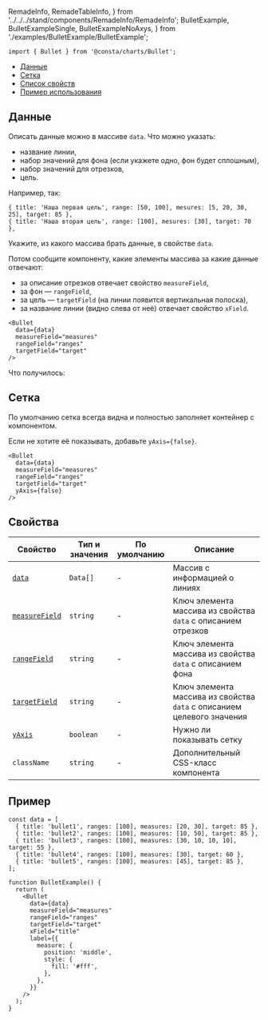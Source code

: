   RemadeInfo,
  RemadeTableInfo,
} from '../../../stand/components/RemadeInfo/RemadeInfo';
  BulletExample,
  BulletExampleSingle,
  BulletExampleNoAxys,
} from './examples/BulletExample/BulletExample';

```tsx
import { Bullet } from '@consta/charts/Bullet';
```

<MdxMenu>

- [Данные](#данные)
- [Сетка](#сетка)
- [Список свойств](#свойства)
- [Пример использования](#пример)

</MdxMenu>

## Данные

Описать данные можно в массиве `data`. Что можно указать:

- название линии,
- набор значений для фона (если укажете одно, фон будет сплошным),
- набор значений для отрезков,
- цель.

Например, так:

```tsx
{ title: 'Наша первая цель', range: [50, 100], mesures: [5, 20, 30, 25], target: 85 },
{ title: 'Наша вторая цель', range: [100], mesures: [30], target: 70 },
```

Укажите, из какого массива брать данные, в свойстве `data`.

Потом сообщите компоненту, какие элементы массива за какие данные отвечают:

- за описание отрезков отвечает свойство `measureField`,
- за фон — `rangeField`,
- за цель — `targetField` (на линии появится вертикальная полоска),
- за название линии (видно слева от неё) отвечает свойство `xField`.

```tsx
<Bullet
  data={data}
  measureField="measures"
  rangeField="ranges"
  targetField="target"
/>
```

Что получилось:

<BulletExampleSingle />

## Сетка

По умолчанию сетка всегда видна и полностью заполняет контейнер с компонентом.

Если не хотите её показывать, добавьте `yAxis={false}`.

<BulletExampleNoAxys />

```tsx
<Bullet
  data={data}
  measureField="measures"
  rangeField="ranges"
  targetField="target"
  yAxis={false}
/>
```

## Свойства

<RemadeTableInfo apiUrl="https://g2plot.antv.vision/en/docs/api/plots/bullet" />

| Свойство                  | Тип и значения | По умолчанию | Описание                                                               |
| ------------------------- | -------------- | ------------ | ---------------------------------------------------------------------- |
| [`data`](#данные)         | `Data[]`       | -            | Массив с информацией о линиях                                          |
| [`measureField`](#данные) | `string`       | -            | Ключ элемента массива из свойства `data` с описанием отрезков          |
| [`rangeField`](#данные)   | `string`       | -            | Ключ элемента массива из свойства `data` с описанием фона              |
| [`targetField`](#данные)  | `string`       | -            | Ключ элемента массива из свойства `data` с описанием целевого значения |
| [`yAxis`](#сетка)         | `boolean`      | -            | Нужно ли показывать сетку                                              |
| `className`               | `string`       | -            | Дополнительный CSS-класс компонента                                    |

## Пример

```tsx
const data = [
  { title: 'bullet1', ranges: [100], measures: [20, 30], target: 85 },
  { title: 'bullet2', ranges: [100], measures: [10, 50], target: 85 },
  { title: 'bullet3', ranges: [100], measures: [30, 10, 10, 10], target: 55 },
  { title: 'bullet4', ranges: [100], measures: [30], target: 60 },
  { title: 'bullet5', ranges: [100], measures: [45], target: 85 },
];

function BulletExample() {
  return (
    <Bullet
      data={data}
      measureField="measures"
      rangeField="ranges"
      targetField="target"
      xField="title"
      label={{
        measure: {
          position: 'middle',
          style: {
            fill: '#fff',
          },
        },
      }}
    />
  );
}
```

<BulletExample />
